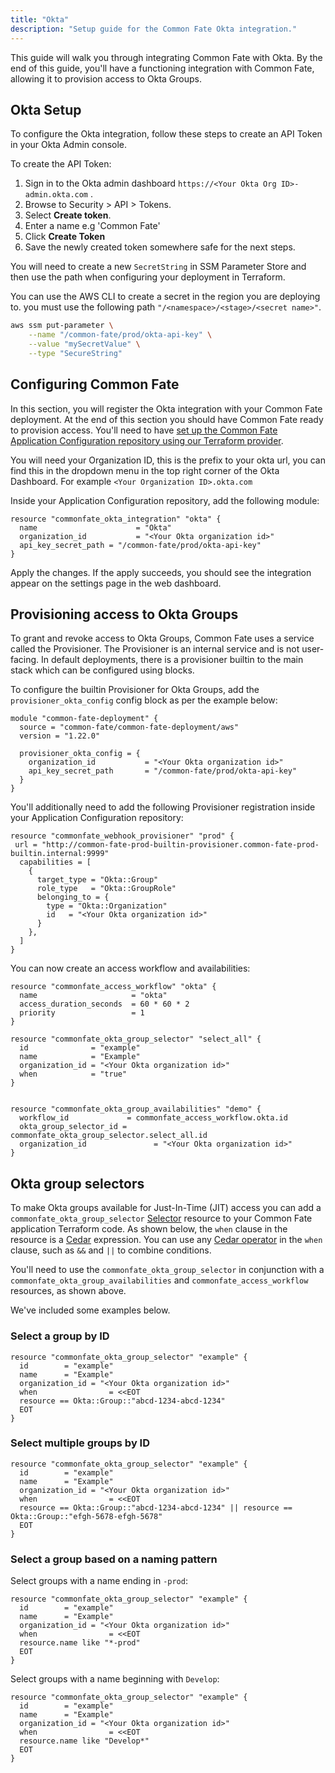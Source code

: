 ```yaml
---
title: "Okta"
description: "Setup guide for the Common Fate Okta integration."
---
```


This guide will walk you through integrating Common Fate with Okta. By the end of this guide, you'll have a functioning integration with Common Fate, allowing it to provision access to Okta Groups.

## Okta Setup

To configure the Okta integration, follow these steps to create an API Token in your Okta Admin console.

To create the API Token:

1. Sign in to the Okta admin dashboard `https://<Your Okta Org ID>-admin.okta.com` .
2. Browse to Security > API > Tokens.
3. Select **Create token**.
4. Enter a name e.g 'Common Fate'
5. Click **Create Token**
6. Save the newly created token somewhere safe for the next steps.

You will need to create a new `SecretString` in SSM Parameter Store and then use the path when configuring your deployment in Terraform.

You can use the AWS CLI to create a secret in the region you are deploying to. you must use the following path `"/<namespace>/<stage>/<secret name>"`.

```bash
aws ssm put-parameter \
    --name "/common-fate/prod/okta-api-key" \
    --value "mySecretValue" \
    --type "SecureString"
```

## Configuring Common Fate

In this section, you will register the Okta integration with your Common Fate deployment. At the end of this section you should have Common Fate ready to provision access. You'll need to have [set up the Common Fate Application Configuration repository using our Terraform provider](/config/terraform).

You will need your Organization ID, this is the prefix to your okta url, you can find this in the dropdown menu in the top right corner of the Okta Dashboard. For example `<Your Organization ID>.okta.com`

Inside your Application Configuration repository, add the following module:

```hcl
resource "commonfate_okta_integration" "okta" {
  name                      = "Okta"
  organization_id           = "<Your Okta organization id>"
  api_key_secret_path = "/common-fate/prod/okta-api-key"
}
```

Apply the changes. If the apply succeeds, you should see the integration appear on the settings page in the web dashboard.

## Provisioning access to Okta Groups

To grant and revoke access to Okta Groups, Common Fate uses a service called the Provisioner. The Provisioner is an internal service and is not user-facing.
In default deployments, there is a provisioner builtin to the main stack which can be configured using blocks.

To configure the builtin Provisioner for Okta Groups, add the `provisioner_okta_config` config block as per the example below:

```hcl
module "common-fate-deployment" {
  source = "common-fate/common-fate-deployment/aws"
  version = "1.22.0"

  provisioner_okta_config = {
    organization_id           = "<Your Okta organization id>"
    api_key_secret_path       = "/common-fate/prod/okta-api-key"
  }
}
```

You'll additionally need to add the following Provisioner registration inside your Application Configuration repository:

```hcl
resource "commonfate_webhook_provisioner" "prod" {
 url = "http://common-fate-prod-builtin-provisioner.common-fate-prod-builtin.internal:9999"
  capabilities = [
    {
      target_type = "Okta::Group"
      role_type   = "Okta::GroupRole"
      belonging_to = {
        type = "Okta::Organization"
        id   = "<Your Okta organization id>"
      }
    },
  ]
}
```

You can now create an access workflow and availabilities:

```hcl
resource "commonfate_access_workflow" "okta" {
  name                     = "okta"
  access_duration_seconds  = 60 * 60 * 2
  priority                 = 1
}

resource "commonfate_okta_group_selector" "select_all" {
  id              = "example"
  name            = "Example"
  organization_id = "<Your Okta organization id>"
  when            = "true"
}


resource "commonfate_okta_group_availabilities" "demo" {
  workflow_id             = commonfate_access_workflow.okta.id
  okta_group_selector_id = commonfate_okta_group_selector.select_all.id
  organization_id               = "<Your Okta organization id>"
}

```

## Okta group selectors

To make Okta groups available for Just-In-Time (JIT) access you can add a `commonfate_okta_group_selector` [Selector](/config/selectors) resource to your Common Fate application Terraform code. As shown below, the `when` clause in the resource is a [Cedar](https://cedarpolicy.com/) expression. You can use any [Cedar operator](https://docs.cedarpolicy.com/policies/syntax-operators.html) in the `when` clause, such as `&&` and `||` to combine conditions.

You'll need to use the `commonfate_okta_group_selector` in conjunction with a `commonfate_okta_group_availabilities` and `commonfate_access_workflow` resources, as shown above.

We've included some examples below.

### Select a group by ID

```hcl
resource "commonfate_okta_group_selector" "example" {
  id        = "example"
  name      = "Example"
  organization_id = "<Your Okta organization id>"
  when                = <<EOT
  resource == Okta::Group::"abcd-1234-abcd-1234"
  EOT
}
```

### Select multiple groups by ID

```hcl
resource "commonfate_okta_group_selector" "example" {
  id        = "example"
  name      = "Example"
  organization_id = "<Your Okta organization id>"
  when                = <<EOT
  resource == Okta::Group::"abcd-1234-abcd-1234" || resource == Okta::Group::"efgh-5678-efgh-5678"
  EOT
}
```

### Select a group based on a naming pattern

Select groups with a name ending in `-prod`:

```hcl
resource "commonfate_okta_group_selector" "example" {
  id        = "example"
  name      = "Example"
  organization_id = "<Your Okta organization id>"
  when                = <<EOT
  resource.name like "*-prod"
  EOT
}
```

Select groups with a name beginning with `Develop`:

```hcl
resource "commonfate_okta_group_selector" "example" {
  id        = "example"
  name      = "Example"
  organization_id = "<Your Okta organization id>"
  when                = <<EOT
  resource.name like "Develop*"
  EOT
}
```
